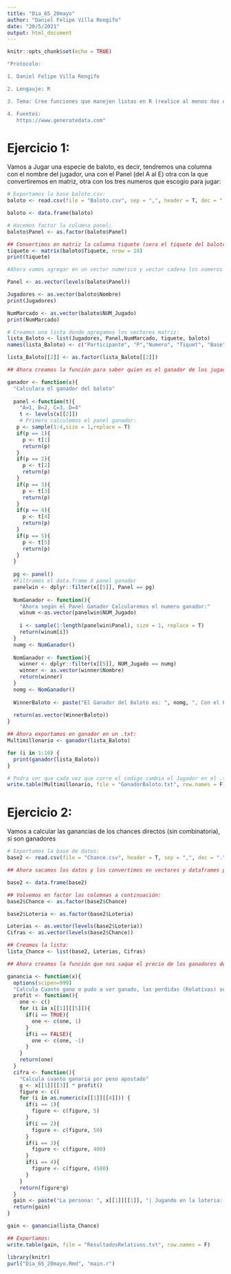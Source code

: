 ```yaml
---
title: "Dia_65_20mayo"
author: "Daniel Felipe Villa Rengifo"
date: "20/5/2021"
output: html_document
---
```


```r
knitr::opts_chunk$set(echo = TRUE)
```

```r
"Protocolo:

1. Daniel Felipe Villa Rengifo

2. Lengauje: R

3. Tema: Cree funciones que manejen listas en R (realice al menos dos ejercicios que requieran cargar archivos externos *.csv cada uno con al menos 50 filas y tres datos por fila, lea y procese la información del archvo leído, y guarde las respuestas a los ejercicios en archivos independientes tipo *.txt)

4. Fuentes:
   https://www.generatedata.com"
```


# Ejercicio 1:

Vamos a Jugar una especie de baloto, es decir, tendremos una columna con el nombre del jugador, una con el Panel (del A al E) otra con la que convertiremos en matriz, otra con los tres numeros que escogio para jugar:


```r
# Exportamos la base baloto.csv:
baloto <- read.csv(file = "Baloto.csv", sep = ",", header = T, dec = ".")

baloto <- data.frame(baloto)

# Hacemos factor la columna panel:
baloto$Panel <- as.factor(baloto$Panel)

## Convertimos en matriz la columna tiquete (sera el tiquete del baloto):
tiquete <- matrix(baloto$Tiquete, nrow = 10)
print(tiquete)

#Ahora vamos agregar en un vector numerico y vector cadena los numeros jugados y vector de nombres

Panel <- as.vector(levels(baloto$Panel))

Jugadores <- as.vector(baloto$Nombre)
print(Jugadores)

NumMarcado <- as.vector(baloto$NUM_Jugado)
print(NumMarcado)

# Creamos una lista donde agregamos los vectores matriz:
lista_Baloto <- list(Jugadores, Panel,NumMarcado, tiquete, baloto)
names(lista_Baloto) <- c("Participante", "P","Numero", "Tiquet", "Base")

lista_Baloto[[2]] <- as.factor(lista_Baloto[[2]])

## Ahora creamos la función para saber quien es el ganador de los jugadores seleccionados:

ganador <- function(x){
  "Calculara el ganador del baloto"
  
  panel <-function(t){
    "A=1, B=2, C=3, D=4"
    t <- levels(x[[2]])
    # Primero calculemos el panel ganador:
   p <- sample(1:4,size = 1,replace = T)
   if(p == 1){
     p <- t[1]
     return(p)
   }
   if(p == 2){
     p <- t[2]
     return(p)
   }
   if(p == 3){
     p <- t[3]
     return(p)
   }
   if(p == 4){
     p <- t[4]
     return(p)
   }
   if(p == 5){
     p <- t[5]
     return(p)
   }
  }
  
  pg <- panel()
  #Filtramos el data.frame X panel ganador
  panelwin <- dplyr::filter(x[[5]], Panel == pg)
  
  NumGanador <- function(){
    "Ahora según el Panel Ganador Calcularemos el numero ganador:"
    winum <-as.vector(panelwin$NUM_Jugado)
    
    i <- sample(1:length(panelwin$Panel), size = 1, replace = T)
    return(winum[i])
  }
  numg <- NumGanador()
  
  NomGanador <- function(){
    winner <- dplyr::filter(x[[5]], NUM_Jugado == numg)
    winner <- as.vector(winner$Nombre)
    return(winner)
  }
  nomg <- NomGanador()
  
  WinnerBaloto <- paste("El Ganador del Baloto es: ", nomg, ", Con el Panel: ", pg, " y el numero ganador: ", numg)
  
  return(as.vector(WinnerBaloto))
}

## Ahora exportamos en ganador en un .txt:
Multimillonario <- ganador(lista_Baloto)

for (i in 1:10) {
  print(ganador(lista_Baloto))
}

# Podra ver que cada vez que corre el codigo cambia el Jugador en el .txt
write.table(Multimillonario, file = "GanadorBaloto.txt", row.names = F)
```


# Ejercicio 2:

Vamos a calcular las ganancias de los chances directos (sin combinatoria), si son ganadores

```r
# Exportamos la base de datos:
base2 <- read.csv(file = "Chance.csv", header = T, sep = ",", dec = ".")

## Ahora sacamos los datos y los convertimos en vectores y dataframes para añadir a la lista:

base2 <- data.frame(base2)

## Volvemos en factor las columnas a continuación:
base2$Chance <- as.factor(base2$Chance)

base2$Loteria <- as.factor(base2$Loteria)

Loterias <- as.vector(levels(base2$Loteria))
Cifras <- as.vector(levels(base2$Chance))

## Creamos la lista:
lista_Chance <- list(base2, Loterias, Cifras)

## Ahora creamos la función que nos saque el precio de los ganadores del chance:

ganancia <- function(x){
  options(scipen=999)
  "Calcula Cuanto gano o pudo a ver ganado, las perdidas (Relativas) seran en negativo"
  profit <- function(){
    one <- c()
    for (i in x[[1]][[5]]){
      if(i == TRUE){
        one <- c(one, 1)
      }
      if(i == FALSE){
        one <- c(one, -1)
      }
    }
    return(one)
  }
  cifra <- function(){
    "Calcula cuanto ganaria por peso apostado"
    g <- x[[1]][[3]] * profit()
    figure <- c()
    for (i in as.numeric(x[[1]][[4]])) {
      if(i == 1){
        figure <- c(figure, 5)
      }
      if(i == 2){
        figure <- c(figure, 50)
      }
      if(i == 3){
        figure <- c(figure, 400)
      }
      if(i == 4){
        figure <- c(figure, 4500)
      }
    }
    return(figure*g)
  }
  gain <- paste("La persona: ", x[[1]][[1]], "| Jugando en la loteria: ", x[[1]][[2]], "| Gano o Perdio (relativo): ", cifra())
  return(gain)
}

gain <- ganancia(lista_Chance)

## Exportamos:
write.table(gain, file = "ResultadosRelativos.txt", row.names = F)
```

```r
library(knitr)
purl("Dia_65_20mayo.Rmd", "main.r")
```






